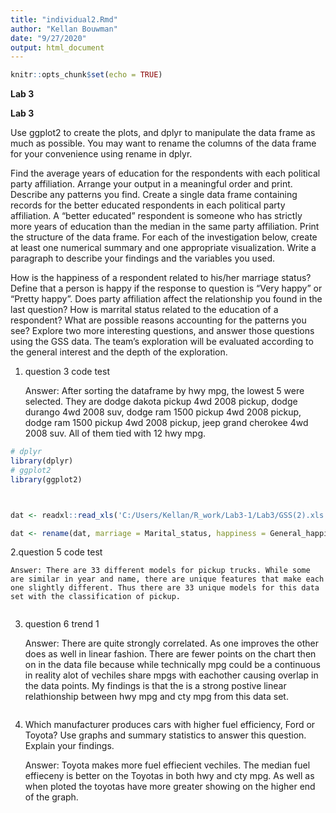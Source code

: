 ```yaml
---
title: "individual2.Rmd"
author: "Kellan Bouwman"
date: "9/27/2020"
output: html_document
---
```


```r
knitr::opts_chunk$set(echo = TRUE)
```
**Lab 3**


**Lab 3**

Use ggplot2 to create the plots, and dplyr to manipulate the data frame as much as possible. You may want to rename the columns of the data frame for your convenience using rename in dplyr.

Find the average years of education for the respondents with each political party affiliation. Arrange your output in a meaningful order and print. Describe any patterns you find.
Create a single data frame containing records for the better educated respondents in each political party affiliation. A “better educated” respondent is someone who has strictly more years of education than the median in the same party affiliation. Print the structure of the data frame.
For each of the investigation below, create at least one numerical summary and one appropriate visualization. Write a paragraph to describe your findings and the variables you used.

How is the happiness of a respondent related to his/her marriage status? Define that a person is happy if the response to question is “Very happy” or “Pretty happy”.
Does party affiliation affect the relationship you found in the last question?
How is marrital status related to the education of a respondent? What are possible reasons accounting for the patterns you see?
Explore two more interesting questions, and answer those questions using the GSS data.
The team’s exploration will be evaluated according to the general interest and the depth of the exploration.


1. question 3 code test

    Answer: After sorting the dataframe by hwy mpg, the lowest 5 were selected. They are  dodge dakota pickup 4wd 2008 pickup, dodge durango 4wd 2008 suv, dodge ram 1500 pickup 4wd 2008 pickup, dodge ram 1500 pickup 4wd 2008 pickup, jeep grand cherokee 4wd 2008 suv. All of them tied with 12 hwy mpg. 
    
```r
# dplyr
library(dplyr)
# ggplot2
library(ggplot2)



dat <- readxl::read_xls('C:/Users/Kellan/R_work/Lab3-1/Lab3/GSS(2).xls')

dat <- rename(dat, marriage = Marital_status, happiness = General_happiness, polParty = Political_party_affiliation, avgWorkWeek = Number_of_hours_usually_work_a_week, highEd = Highest_year_of_school_completed, gender = Respondents_sex)


```

2.question 5 code test

    Answer: There are 33 different models for pickup trucks. While some are similar in year and name, there are unique features that make each one slightly different. Thus there are 33 unique models for this data set with the classification of pickup.
    
```r

```
  
3. question 6 trend 1

    Answer: There are quite strongly correlated. As one improves the other does as well in linear fashion. There are fewer points on the chart then on in the data file because while technically mpg could be a continuous in reality alot of vechiles share mpgs with eachother causing overlap in the data points. My findings is that the is a strong postive linear relathionship between hwy mpg and cty mpg from this data set.
    
```r

```
  
4. Which manufacturer produces cars with higher fuel efficiency, Ford or Toyota? Use graphs and summary statistics to answer this question. Explain your findings.

    Answer: Toyota makes more fuel effiecient vechiles. The median fuel effieceny is better on the Toyotas in both hwy and cty mpg. As well as when ploted the toyotas have more greater showing on the higher end of the graph.

```r

```

